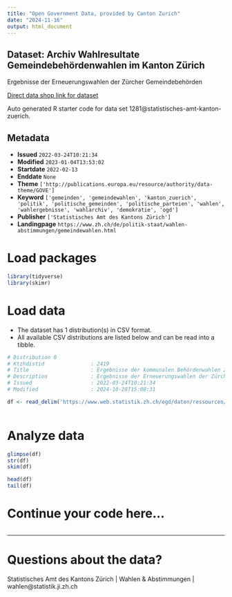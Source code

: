 ```yaml
---
title: "Open Government Data, provided by Canton Zurich"
date: "2024-11-16"
output: html_document
---
```


## Dataset: Archiv Wahlresultate Gemeindebehördenwahlen im Kanton Zürich

Ergebnisse der Erneuerungswahlen der Zürcher Gemeindebehörden

[Direct data shop link for dataset](https://www.zh.ch/de/politik-staat/statistik-daten/datenkatalog.html#/datasets/1281@statistisches-amt-kanton-zuerich)

Auto generated R starter code for data set 1281@statistisches-amt-kanton-zuerich.

## Metadata

- **Issued** `2022-03-24T10:21:34`
- **Modified** `2023-01-04T13:53:02`
- **Startdate** `2022-02-13`
- **Enddate** `None`
- **Theme** `['http://publications.europa.eu/resource/authority/data-theme/GOVE']`
- **Keyword** `['gemeinden', 'gemeindewahlen', 'kanton_zuerich', 'politik', 'politische_gemeinden', 'politische_parteien', 'wahlen', 'wahlergebnisse', 'wahlarchiv', 'demokratie', 'ogd']`
- **Publisher** `['Statistisches Amt des Kantons Zürich']`
- **Landingpage** `https://www.zh.ch/de/politik-staat/wahlen-abstimmungen/gemeindewahlen.html`


# Load packages

```r

library(tidyverse)
library(skimr)

```

# Load data

-   The dataset has 1 distribution(s) in CSV format.
-   All available CSV distributions are listed below and can be read into a tibble.

```r

# Distribution 0
# Ktzhdistid               : 2419
# Title                    : Ergebnisse der kommunalen Behördenwahlen 2022
# Description              : Ergebnisse der Erneuerungswahlen der Zürcher Gemeindebehörden. Abgebildet sind sämtliche über die den Gemeinden vom Kanton Zürich zur Verfügung gestellte Wahl- und Abstimmungssoftware abgewickelten Gesamterneuerungswahlen von Gemeindebehörden 2022, sowie sämtliche gemeldete in Stiller Wahl gewählte Personen für Behörden mit Amtsantritt 2022. Gemeinden sind gesetzlich nicht verpflichtet, die Behördenwahlen mit besagter Software abzuwickeln oder Stille Wahlen zu melden. Ausserdem ist es möglich, dass an der Urne gewählte Personen die Wahl ablehnen. Der rechtskräftig gewordene Ausgang einer Wahl wird lediglich von der entsprechenden Gemeinde publiziert. Korrektur 28.10.2024: Gewisse Kandidierendenspalten waren bisher fälschlicherweise unter unterschiedlichen Wahlen in denselben Gemeinden geführt. Dieser Fehler wurde korrigiert.
# Issued                   : 2022-03-24T10:21:34
# Modified                 : 2024-10-28T15:08:31

df <- read_delim('https://www.web.statistik.zh.ch/ogd/daten/ressourcen/KTZH_00001281_00002419.csv')



```

# Analyze data

```r

glimpse(df)
str(df)
skim(df)

head(df)
tail(df)

```

# Continue your code here...

```r

```

------------------------------------------------------------------------

# Questions about the data?

Statistisches Amt des Kantons Zürich | Wahlen & Abstimmungen | wahlen@statistik.ji.zh.ch
